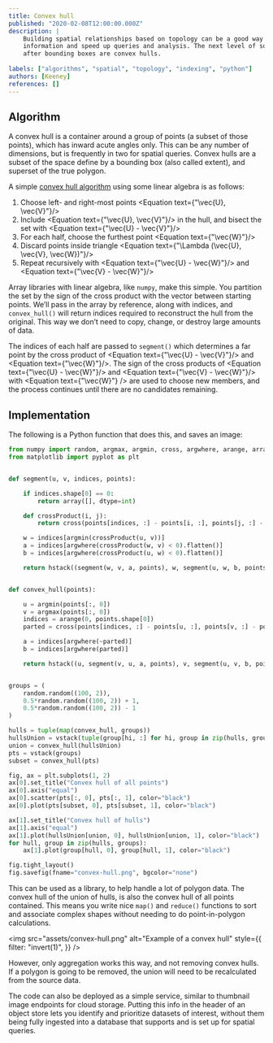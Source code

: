 ```yaml
---
title: Convex hull
published: "2020-02-08T12:00:00.000Z"
description: |
    Building spatial relationships based on topology can be a good way to store 
    information and speed up queries and analysis. The next level of sophistication
    after bounding boxes are convex hulls. 
    
labels: ["algorithms", "spatial", "topology", "indexing", "python"]
authors: [Keeney]
references: []
---
```


## Algorithm

A convex hull is a container around a group of points (a subset of those points), which has inward acute angles only. This can be any number of dimensions, but is frequently in two for spatial queries. Convex hulls are a subset of the space define by a bounding box (also called extent), and superset of the true polygon.

A simple [convex hull algorithm](https://www.oreilly.com/ideas/an-elegant-solution-to-the-convex-hull-problem) using some linear algebra is as follows:

1. Choose left- and right-most points <Equation text={"\\vec{U}, \\vec{V}"}/>
2. Include <Equation text={"\\vec{U}, \\vec{V}"}/> in the hull, and bisect the set with <Equation text={"\\vec{U} - \\vec{V}"}/>
3. For each half, choose the furthest point <Equation text={"\\vec{W}"}/>
4. Discard points inside triangle <Equation text={"\\Lambda (\\vec{U}, \\vec{V}, \\vec{W})"}/>
5. Repeat recursively with <Equation text={"\\vec{U} - \\vec{W}"}/> and <Equation text={"\\vec{V} - \\vec{W}"}/>

Array libraries with linear algebra, like `numpy`, make this simple. You partition the set by the sign of the cross product with the vector between starting points. We’ll pass in the array by reference, along with indices, and `convex_hull()` will return indices required to reconstruct the hull from the original. This way we don’t need to copy, change, or destroy large amounts of data.

The indices of each half are passed to `segment()` which determines a far point by the cross product of <Equation text={"\\vec{U} - \\vec{V}"}/> and <Equation text={"\\vec{W}"}/>. The sign of the cross products of <Equation text={"\\vec{U} - \\vec{W}"}/> and <Equation text={"\\vec{V} - \\vec{W}"}/> with <Equation text={"\\vec{W}"} /> are used to choose new members, and the process continues until there are no candidates remaining.

## Implementation

The following is a Python function that does this, and saves an image:

```python
from numpy import random, argmax, argmin, cross, argwhere, arange, array, hstack, vstack
from matplotlib import pyplot as plt


def segment(u, v, indices, points):

    if indices.shape[0] == 0:
        return array([], dtype=int)

    def crossProduct(i, j):
        return cross(points[indices, :] - points[i, :], points[j, :] - points[i, :])

    w = indices[argmin(crossProduct(u, v))]
    a = indices[argwhere(crossProduct(w, v) < 0).flatten()]
    b = indices[argwhere(crossProduct(u, w) < 0).flatten()]

    return hstack((segment(w, v, a, points), w, segment(u, w, b, points)))


def convex_hull(points):

    u = argmin(points[:, 0])
    v = argmax(points[:, 0])
    indices = arange(0, points.shape[0])
    parted = cross(points[indices, :] - points[u, :], points[v, :] - points[u, :]) < 0

    a = indices[argwhere(~parted)]
    b = indices[argwhere(parted)]

    return hstack((u, segment(v, u, a, points), v, segment(u, v, b, points), u))


groups = (
    random.random((100, 2)),
    0.5*random.random((100, 2)) + 1,
    0.5*random.random((100, 2)) - 1
)

hulls = tuple(map(convex_hull, groups))
hullsUnion = vstack(tuple(group[hi, :] for hi, group in zip(hulls, groups)))
union = convex_hull(hullsUnion)
pts = vstack(groups)
subset = convex_hull(pts)

fig, ax = plt.subplots(1, 2)
ax[0].set_title("Convex hull of all points")
ax[0].axis("equal")
ax[0].scatter(pts[:, 0], pts[:, 1], color="black")
ax[0].plot(pts[subset, 0], pts[subset, 1], color="black")

ax[1].set_title("Convex hull of hulls")
ax[1].axis("equal")
ax[1].plot(hullsUnion[union, 0], hullsUnion[union, 1], color="black")
for hull, group in zip(hulls, groups):
    ax[1].plot(group[hull, 0], group[hull, 1], color="black")

fig.tight_layout()
fig.savefig(fname="convex-hull.png", bgcolor="none")
```

This can be used as a library, to help handle a lot of polygon data. The convex hull of the union of hulls, is also the convex hull of all points contained. This means you write nice `map()` and `reduce()` functions to sort and associate complex shapes without needing to do point-in-polygon calculations.

<img 
    src="assets/convex-hull.png" 
    alt="Example of a convex hull"
    style={{
        filter: "invert(1)",
    }}
/>

However, only aggregation works this way, and not removing convex hulls. If a polygon is going to be removed, the union will need to be recalculated from the source data.

The code can also be deployed as a simple service, similar to thumbnail image endpoints for cloud storage. Putting this info in the header of an object store lets you identify and prioritize datasets of interest, without them being fully ingested into a database that supports and is set up for spatial queries.
